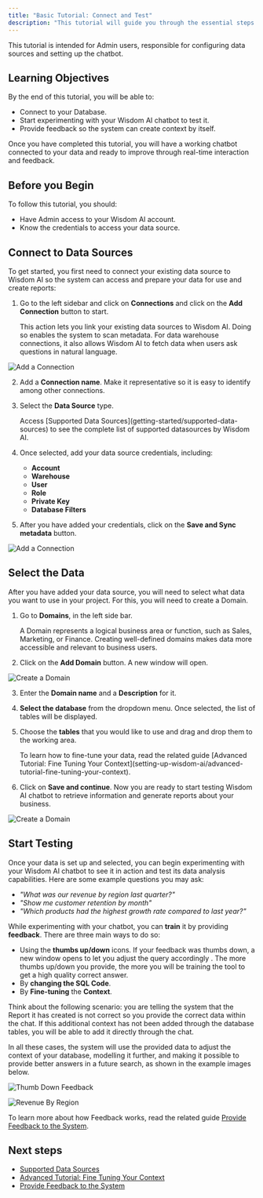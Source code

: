 ```yaml
---
title: "Basic Tutorial: Connect and Test"
description: "This tutorial will guide you through the essential steps to connect your data source to the Wisdom AI platform and begin testing your chatbot capabilities."
---
```


This tutorial is intended for Admin users, responsible for configuring data sources and setting up the chatbot.

## Learning Objectives

By the end of this tutorial, you will be able to:

- Connect to your Database.
- Start experimenting with your Wisdom AI chatbot to test it.
- Provide feedback so the system can create context by itself.

Once you have completed this tutorial, you will have a working chatbot connected to your data and ready to improve through real-time interaction and feedback.

## Before you Begin

To follow this tutorial, you should:

- Have Admin access to your Wisdom AI account.
- Know the credentials to access your data source.

## Connect to Data Sources

To get started, you first need to connect your existing data source to Wisdom AI so the system can access and prepare your data for use and create reports:

1. Go to the left sidebar and click on **Connections** and click on the **Add Connection** button to start.

   <Note>
     This action lets you link your existing data sources to Wisdom AI. Doing so enables the system to scan metadata. For data warehouse connections, it also allows Wisdom AI to fetch data when users ask questions in natural language.
   </Note>

![Add a Connection](images/add-connection.png)

2. Add a **Connection name**. Make it representative so it is easy to identify among other connections.
3. Select the **Data Source** type.

   <Info>
     Access [Supported Data Sources](getting-started/supported-data-sources) to see the complete list of supported datasources by Wisdom AI.
   </Info>

4. Once selected, add your data source credentials, including:
   - **Account**
   - **Warehouse**
   - **User**
   - **Role**
   - **Private Key**
   - **Database Filters**

5. After you have added your credentials, click on the **Save and Sync metadata** button.

![Add a Connection](images/add-connection-2-5.png)

## Select the Data

After you have added your data source, you will need to select what data you want to use in your project. For this, you will need to create a Domain.

1. Go to **Domains**, in the left side bar.

   <Note>
     A Domain represents a logical business area or function, such as Sales, Marketing, or Finance. Creating well-defined domains makes data more accessible and relevant to business users.
   </Note>

2. Click on the **Add Domain** button. A new window will open.

![Create a Domain](images/create-domain.png)

3. Enter the **Domain name** and a **Description** for it.
4. **Select the database** from the dropdown menu. Once selected, the list of tables will be displayed.
5. Choose the **tables** that you would like to use and drag and drop them to the working area.

   <Note>
     To learn how to fine-tune your data, read the related guide [Advanced Tutorial: Fine Tuning Your Context](setting-up-wisdom-ai/advanced-tutorial-fine-tuning-your-context).
   </Note>

6. Click on **Save and continue**. Now you are ready to start testing Wisdom AI chatbot to retrieve information and generate reports about your business.

![Create a Domain](images/create-domain6.png)

## Start Testing

Once your data is set up and selected, you can begin experimenting with your Wisdom AI chatbot to see it in action and test its data analysis capabilities. Here are some example questions you may ask:

- _"What was our revenue by region last quarter?"_
- _"Show me customer retention by month"_
- _"Which products had the highest growth rate compared to last year?"_

While experimenting with your chatbot, you can **train** it by providing **feedback**. There are three main ways to do so:

- Using the **thumbs up/down** icons. If your feedback was thumbs down, a new window opens to let you adjust the query accordingly . The more thumbs up/down you provide, the more you will be training the tool to get a high quality correct answer.
- By **changing the SQL Code**.
- By **Fine-tuning** the **Context**.

<Info>
  Think about the following scenario: you are telling the system that the Report it has created is not correct so you provide the correct data within the chat. If this additional context has not been added through the database tables, you will be able to add it directly through the chat.
</Info>

In all these cases, the system will use the provided data to adjust the context of your database, modelling it further, and making it possible to provide better answers in a future search, as shown in the example images below.

![Thumb Down Feedback](/images/thumb-downv2.png)

![Revenue By Region](/images/revenue-by-region.png)

To learn more about how Feedback works, read the related guide [Provide Feedback to the System](https://wisdomai.mintlify.app/setting-up-wisdom-ai/provide-feedback-to-the-system).

## Next steps

- [Supported Data Sources](/getting-started/supported-data-sources)
- [Advanced Tutorial: Fine Tuning Your Context](/setting-up-wisdom-ai/advanced-tutorial-fine-tuning-your-context)
- [Provide Feedback to the System](/setting-up-wisdom-ai/provide-feedback-to-the-system)

